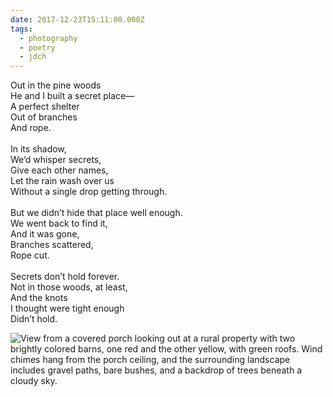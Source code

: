 ```yaml
---
date: 2017-12-23T15:11:00.000Z
tags:
  - photography
  - poetry
  - jdch
---
```

Out in the pine woods<br/>
He and I built a secret place—<br/>
A perfect shelter<br/>
Out of branches<br/>
And rope.<br/><br/>
In its shadow,<br/>
We’d whisper secrets,<br/>
Give each other names,<br/>
Let the rain wash over us<br/>
Without a single drop getting through.<br/><br/>
But we didn’t hide that place well enough.<br/>
We went back to find it,<br/>
And it was gone,<br/>
Branches scattered,<br/>
Rope cut.<br/><br/>
Secrets don’t hold forever.<br/>
Not in those woods, at least,<br/>
And the knots<br/>
I thought were tight enough<br/>
Didn’t hold.

![View from a covered porch looking out at a rural property with two brightly colored barns, one red and the other yellow, with green roofs. Wind chimes hang from the porch ceiling, and the surrounding landscape includes gravel paths, bare bushes, and a backdrop of trees beneath a cloudy sky.](../../assets/photos/20171223-IMG_0010.jpg)
